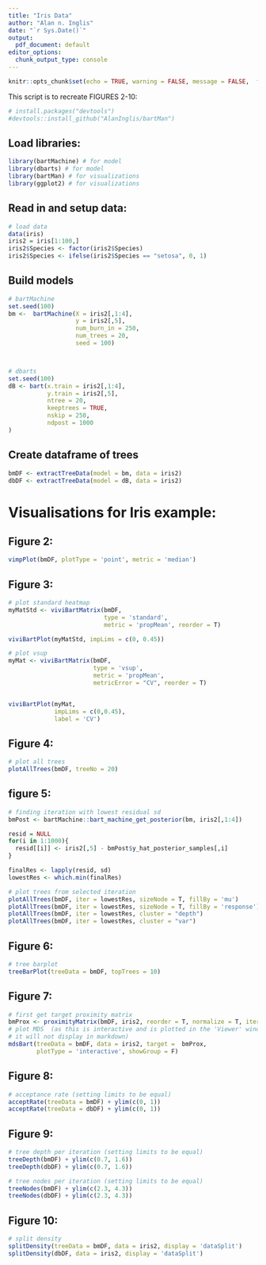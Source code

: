 ```yaml
---
title: "Iris Data"
author: "Alan n. Inglis"
date: "`r Sys.Date()`"
output:
  pdf_document: default
editor_options:
  chunk_output_type: console
---
```



```r
knitr::opts_chunk$set(echo = TRUE, warning = FALSE, message = FALSE,  fig.width = 9, fig.height = 7, fig.align = "center", fig.path = "irisFigs/", fig.show='hold')
```


This script is to recreate FIGURES 2-10:


```r
# install.packages("devtools")
#devtools::install_github("AlanInglis/bartMan")
```


## Load libraries:

```r
library(bartMachine) # for model
library(dbarts) # for model
library(bartMan) # for visualizations
library(ggplot2) # for visualizations
```

## Read in and setup data:

```r
# load data
data(iris)
iris2 = iris[1:100,]
iris2$Species <- factor(iris2$Species)
iris2$Species <- ifelse(iris2$Species == "setosa", 0, 1)
```

## Build models

```r
# bartMachine
set.seed(100)
bm <-  bartMachine(X = iris2[,1:4],
                   y = iris2[,5],
                   num_burn_in = 250, 
                   num_trees = 20,
                   seed = 100)



# dbarts
set.seed(100)
dB <- bart(x.train = iris2[,1:4],
           y.train = iris2[,5],
           ntree = 20,
           keeptrees = TRUE,
           nskip = 250,
           ndpost = 1000
)

```

## Create dataframe of trees

```r
bmDF <- extractTreeData(model = bm, data = iris2)
dbDF <- extractTreeData(model = dB, data = iris2)
```

# Visualisations for Iris example:

## Figure 2:
```r
vimpPlot(bmDF, plotType = 'point', metric = 'median')
```

## Figure 3:
```r

# plot standard heatmap
myMatStd <- viviBartMatrix(bmDF,
                           type = 'standard',
                           metric = 'propMean', reorder = T)

viviBartPlot(myMatStd, impLims = c(0, 0.45))

# plot vsup
myMat <- viviBartMatrix(bmDF,
                        type = 'vsup',
                        metric = 'propMean',
                        metricError = "CV", reorder = T) 


viviBartPlot(myMat,
             impLims = c(0,0.45),
             label = 'CV')
```

## Figure 4:
```r
# plot all trees
plotAllTrees(bmDF, treeNo = 20)
```


## figure 5:
```r

# finding iteration with lowest residual sd
bmPost <- bartMachine::bart_machine_get_posterior(bm, iris2[,1:4])

resid = NULL
for(i in 1:1000){
  resid[[i]] <- iris2[,5] - bmPost$y_hat_posterior_samples[,i]
}

finalRes <- lapply(resid, sd)
lowestRes <- which.min(finalRes)

# plot trees from selected iteration
plotAllTrees(bmDF, iter = lowestRes, sizeNode = T, fillBy = 'mu')
plotAllTrees(bmDF, iter = lowestRes, sizeNode = T, fillBy = 'response')
plotAllTrees(bmDF, iter = lowestRes, cluster = "depth")
plotAllTrees(bmDF, iter = lowestRes, cluster = "var")

```

## Figure 6:
```r
# tree barplot
treeBarPlot(treeData = bmDF, topTrees = 10)
```


## Figure 7:
```r
# first get target proximity matrix
bmProx <- proximityMatrix(bmDF, iris2, reorder = T, normalize = T, iter = 736)
# plot MDS  (as this is interactive and is plotted in the 'Viewer' window, 
# it will not display in markdown)
mdsBart(treeData = bmDF, data = iris2, target =  bmProx,
        plotType = 'interactive', showGroup = F)
```

## Figure 8:
```r
# acceptance rate (setting limits to be equal)
acceptRate(treeData = bmDF) + ylim(c(0, 1))
acceptRate(treeData = dbDF) + ylim(c(0, 1))
```

## Figure 9:
```r
# tree depth per iteration (setting limits to be equal)
treeDepth(bmDF) + ylim(c(0.7, 1.6))
treeDepth(dbDF) + ylim(c(0.7, 1.6))

# tree nodes per iteration (setting limits to be equal)
treeNodes(bmDF) + ylim(c(2.3, 4.3))
treeNodes(dbDF) + ylim(c(2.3, 4.3))
```

## Figure 10:
```r
# split density
splitDensity(treeData = bmDF, data = iris2, display = 'dataSplit')
splitDensity(dbDF, data = iris2, display = 'dataSplit')
```






